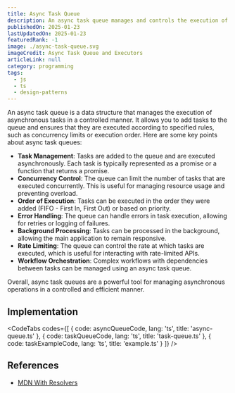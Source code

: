 ```yaml
---
title: Async Task Queue
description: An async task queue manages and controls the execution of asynchronous tasks, ensuring they run according to specified concurrency limits and order.
publishedOn: 2025-01-23
lastUpdatedOn: 2025-01-23
featuredRank: -1
image: ./async-task-queue.svg
imageCredit: Async Task Queue and Executors
articleLink: null
category: programming
tags:
  - js
  - ts
  - design-patterns
---
```



An async task queue is a data structure that manages the execution of asynchronous tasks in a controlled manner. It allows you to add tasks to the queue and ensures that they are executed according to specified rules, such as concurrency limits or execution order. Here are some key points about async task queues:

- **Task Management**: Tasks are added to the queue and are executed asynchronously. Each task is typically represented as a promise or a function that returns a promise.
- **Concurrency Control**: The queue can limit the number of tasks that are executed concurrently. This is useful for managing resource usage and preventing overload.
- **Order of Execution**: Tasks can be executed in the order they were added (FIFO - First In, First Out) or based on priority.
- **Error Handling**: The queue can handle errors in task execution, allowing for retries or logging of failures.
- **Background Processing**: Tasks can be processed in the background, allowing the main application to remain responsive.
- **Rate Limiting**: The queue can control the rate at which tasks are executed, which is useful for interacting with rate-limited APIs.
- **Workflow Orchestration**: Complex workflows with dependencies between tasks can be managed using an async task queue.

Overall, async task queues are a powerful tool for managing asynchronous operations in a controlled and efficient manner.

## Implementation

<CodeTabs
  codes={[
    { code: asyncQueueCode, lang: 'ts', title: 'async-queue.ts' },
    { code: taskQueueCode, lang: 'ts', title: 'task-queue.ts' },
    { code: taskExampleCode, lang: 'ts', title: 'example.ts' }
  ]}
/>

## References

- [MDN With Resolvers](https://developer.mozilla.org/en-US/docs/Web/JavaScript/Reference/Global_Objects/Promise/withResolvers)
